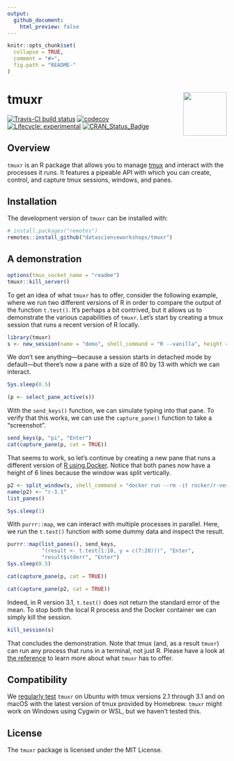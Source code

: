 ```yaml
---
output:
  github_document:
    html_preview: false
---
```


<!-- README.md is generated from README.Rmd. Please edit that file -->

```r
knitr::opts_chunk$set(
  collapse = TRUE,
  comment = "#>",
  fig.path = "README-"
)
```

# tmuxr <img src="man/figures/logo.png" align="right" width="100px" />

[![Travis-CI build status](https://travis-ci.org/datascienceworkshops/tmuxr.svg?branch=master)](https://travis-ci.org/datascienceworkshops/tmuxr) 
[![codecov](https://codecov.io/gh/datascienceworkshops/tmuxr/branch/master/graph/badge.svg)](https://codecov.io/gh/datascienceworkshops/tmuxr)
[![Lifecycle: experimental](https://img.shields.io/badge/lifecycle-experimental-orange.svg)](https://www.tidyverse.org/lifecycle/#experimental)
[![CRAN_Status_Badge](https://www.r-pkg.org/badges/version/tmuxr)](https://cran.r-project.org/package=tmuxr)

## Overview

`tmuxr` is an R package that allows you to manage [tmux](https://github.com/tmux/tmux/wiki) and interact with the processes it runs. It features a pipeable API with which you can create, control, and capture tmux sessions, windows, and panes.

## Installation

The development version of `tmuxr` can be installed with:

```r
# install.packages("remotes")
remotes::install_github("datascienceworkshops/tmuxr")
```

## A demonstration

```r
options(tmux_socket_name = "readme")
tmuxr::kill_server()
```

To get an idea of what `tmuxr` has to offer, consider the following example, where we run two different versions of R in order to compare the output of the function `t.test()`. It's perhaps a bit contrived, but it allows us to demonstrate the various capabilities of `tmuxr`.  Let's start by creating a tmux session that runs a recent version of R locally.

```r
library(tmuxr)
s <- new_session(name = "demo", shell_command = "R --vanilla", height = 13)
```

We don't see anything---because a session starts in detached mode by default---but there's now a pane with a size of 80 by 13 with which we can interact.

```r
Sys.sleep(0.5)
```

```r
(p <- select_pane_active(s))
```

With the `send_keys()` function, we can simulate typing into that pane. To verify that this works, we can use the `capture_pane()` function to take a "screenshot". 
 
```r
send_keys(p, "pi", "Enter")
cat(capture_pane(p, cat = TRUE))
```

That seems to work, so let's continue by creating a new pane that runs a different version of [R using Docker](https://github.com/rocker-org/rocker). Notice that both panes now have a height of 6 lines because the window was split vertically.

```r
p2 <- split_window(s, shell_command = "docker run --rm -it rocker/r-ver:3.1.0")
name(p2) <- "r-3.1"
list_panes()
```

```r
Sys.sleep(1)
```

With `purrr::map`, we can interact with multiple processes in parallel. Here, we run the `t.test()` function with some dummy data and inspect the result.

```r
purrr::map(list_panes(), send_keys,
           "(result <- t.test(1:10, y = c(7:20)))", "Enter",
           "result$stderr", "Enter")
Sys.sleep(0.5)

cat(capture_pane(p, cat = TRUE))

cat(capture_pane(p2, cat = TRUE))
```

Indeed, in R version 3.1, `t.test()` does not return the standard error of the mean. To stop both the local R process and the Docker container we can simply kill the session.   

```r
kill_session(s)
```

That concludes the demonstration. Note that tmux (and, as a result `tmuxr`) can run any process that runs in a terminal, not just R. Please have a look at [the reference](reference/) to learn more about what `tmuxr` has to offer.


## Compatibility

We [regularly test](https://travis-ci.org/datascienceworkshops/tmuxr) `tmuxr` on Ubuntu with tmux versions 2.1 through 3.1 and on macOS with the latest version of tmux provided by Homebrew. `tmuxr` might work on Windows using Cygwin or WSL, but we haven't tested this.

## License

The `tmuxr` package is licensed under the MIT License.
